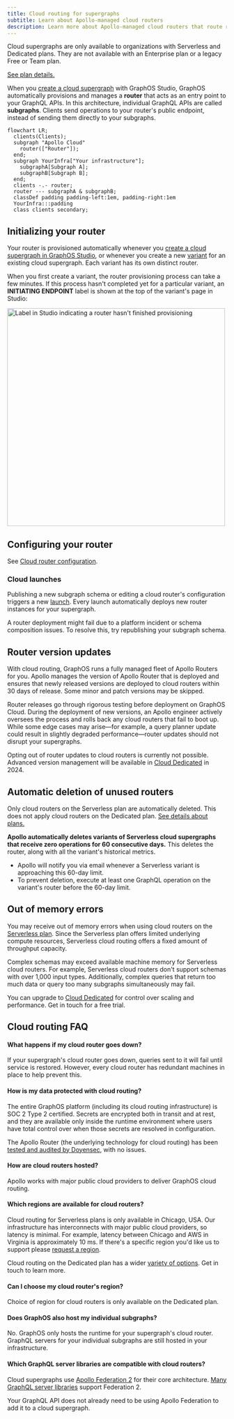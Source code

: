 ```yaml
---
title: Cloud routing for supergraphs
subtitle: Learn about Apollo-managed cloud routers
description: Learn more about Apollo-managed cloud routers that route requests to your GraphQL APIs.
---
```


<Note>

Cloud supergraphs are only available to organizations with Serverless and Dedicated plans.
They are not available with an Enterprise plan or a legacy Free or Team plan.

[See plan details.](https://www.apollographql.com/pricing/)

</Note>

When you [create a cloud supergraph](../quickstart/cloud/#2-create-your-first-supergraph) with GraphOS Studio, GraphOS automatically provisions and manages a **router** that acts as an entry point to your GraphQL APIs. In this architecture, individual GraphQL APIs are called **subgraphs**. Clients send operations to your router's public endpoint, instead of sending them directly to your subgraphs.

```mermaid
flowchart LR;
  clients(Clients);
  subgraph "Apollo Cloud"
    router(["Router"]);
  end;
  subgraph YourInfra["Your infrastructure"];
    subgraphA[Subgraph A];
    subgraphB[Subgraph B];
  end;
  clients -.- router;
  router --- subgraphA & subgraphB;
  classDef padding padding-left:1em, padding-right:1em
  YourInfra:::padding
  class clients secondary;
```

## Initializing your router

Your router is provisioned automatically whenever you [create a cloud supergraph in GraphOS Studio](../quickstart/cloud), or whenever you create a new [variant](../graphs/#variants) for an existing cloud supergraph. Each variant has its own distinct router.

When you first create a variant, the router provisioning process can take a few minutes. If this process hasn't completed yet for a particular variant, an **INITIATING ENDPOINT** label is shown at the top of the variant's page in Studio:

<img
  className="screenshot"
  alt="Label in Studio indicating a router hasn't finished provisioning"
  src="../img/initiating-endpoint.jpg"
  width="500"
/>

## Configuring your router

See [Cloud router configuration](./configuration).

### Cloud launches

Publishing a new subgraph schema or editing a cloud router's configuration triggers a new [launch](/graphos/delivery/launches/). Every launch automatically deploys new router instances for your supergraph.

<Note>

A router deployment might fail due to a platform incident or schema composition issues. To resolve this, try republishing your subgraph schema.

</Note>

## Router version updates

With cloud routing, GraphOS runs a fully managed fleet of Apollo Routers for you. Apollo manages the version of Apollo Router that is deployed and ensures that newly released versions are deployed to cloud routers within 30 days of release. Some minor and patch versions may be skipped.

Router releases go through rigorous testing before deployment on GraphOS Cloud. During the deployment of new versions, an Apollo engineer actively oversees the process and rolls back any cloud routers that fail to boot up. While some edge cases may arise—for example, a query planner update could result in slightly degraded performance—router updates should not disrupt your supergraphs.

<Note>

Opting out of router updates to cloud routers is currently not possible. Advanced version management will be available in [Cloud Dedicated](./dedicated) in 2024.

</Note>

## Automatic deletion of unused routers

<Note>

Only cloud routers on the Serverless plan are automatically deleted.
This does not apply cloud routers on the Dedicated plan.
[See details about plans.](https://www.apollographql.com/pricing/)

</Note>

**Apollo automatically deletes variants of Serverless cloud supergraphs that receive zero operations for 60 consecutive days.** This deletes the router, along with all the variant's historical metrics.

- Apollo will notify you via email whenever a Serverless variant is approaching this 60-day limit.
- To prevent deletion, execute at least one GraphQL operation on the variant's router before the 60-day limit.

## Out of memory errors

You may receive out of memory errors when using cloud routers on the [Serverless plan](/graphos/routing#router-comparison). Since the Serverless plan offers limited underlying compute resources, Serverless cloud routing offers a fixed amount of throughput capacity.

Complex schemas may exceed available machine memory for Serverless cloud routers. For example, Serverless cloud routers don't support schemas with over 1,000 input types. Additionally, complex queries that return too much data or query too many subgraphs simultaneously may fail.

You can upgrade to [Cloud Dedicated](./dedicated) for control over scaling and performance. <TrackableLink href="https://www.apollographql.com/contact-sales?type=dedicated&referrer=docs" eventName="content_contact_cloud">Get in touch</TrackableLink> for a free trial.

## Cloud routing FAQ

#### What happens if my cloud router goes down?

If your supergraph's cloud router goes down, queries sent to it will fail until service is restored. However, every cloud router has redundant machines in place to help prevent this.

#### How is my data protected with cloud routing?

The entire GraphOS platform (including its cloud routing infrastructure) is SOC 2 Type 2 certified. Secrets are encrypted both in transit and at rest, and they are available only inside the runtime environment where users have total control over when those secrets are resolved in configuration.

The Apollo Router (the underlying technology for cloud routing) has been [tested and audited by Doyensec](https://doyensec.com/resources/Doyensec_Apollo_Report_Q22022_v4_AfterRetest.pdf), with no issues.

#### How are cloud routers hosted?

Apollo works with major public cloud providers to deliver GraphOS cloud routing.

#### Which regions are available for cloud routers?

Cloud routing for Serverless plans is only available in Chicago, USA. Our infrastructure has interconnects with major public cloud providers, so latency is minimal. For example, latency between Chicago and AWS in Virginia is approximately 10 ms. If there's a specific region you'd like us to support please [request a region](https://docs.google.com/forms/d/e/1FAIpQLSeLfIHulp-45VYzZspkOslFMzd1pPnMtVgIj_pVyJbox5DCKw/viewform).

Cloud routing on the Dedicated plan has a wider [variety of options](./dedicated#runs-on-aws). <TrackableLink href="https://www.apollographql.com/contact-sales?type=dedicated&referrer=docs" eventName="content_contact_cloud">Get in touch</TrackableLink> to learn more.

#### Can I choose my cloud router's region?

Choice of region for cloud routers is only available on the Dedicated plan.

#### Does GraphOS also host my individual subgraphs?

No. GraphOS only hosts the runtime for your supergraph's cloud router. GraphQL servers for your individual subgraphs are still hosted in your infrastructure.

#### Which GraphQL server libraries are compatible with cloud routers?

Cloud supergraphs use [Apollo Federation 2](/federation/) for their core architecture. [Many GraphQL server libraries](/federation/building-supergraphs/supported-subgraphs/) support Federation 2.

Your GraphQL API does not already need to be using Apollo Federation to add it to a cloud supergraph.
